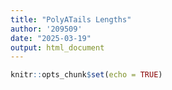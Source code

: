 ```yaml
---
title: "PolyATails Lengths"
author: '209509'
date: "2025-03-19"
output: html_document
---
```


```r
knitr::opts_chunk$set(echo = TRUE)
```


